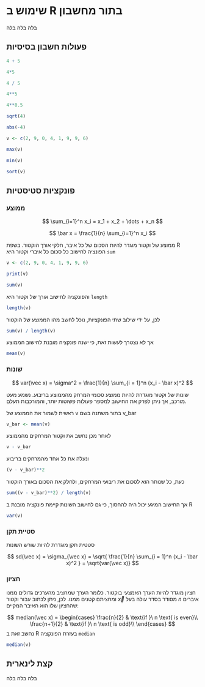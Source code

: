 # שימוש ב R בתור מחשבון

בלה בלה בלה

## פעולות חשבון בסיסיות

```r
4 + 5
```

```r
4*5
```

```r
4 / 5
```

```r
4**5
```

```r
4**0.5
```

```r
sqrt(4)
```



```r
abs(-4)
```


```r
v <- c(2, 9, 0, 4, 1, 9, 9, 6)
```

```r
max(v)
```

```r
min(v)
```

```r
sort(v)
```




















## פונקציות סטיסטיות

### ממוצע

$$
\sum_{i=1}^n x_i = x_1 + x_2 + \dots + x_n
$$

$$
\bar x = \frac{1}{n} \sum_{i=1}^n x_i
$$

ממוצע של וקטור מוגדר להיות הסכום של כל איבר, חלקי אורך הוקטור.
בשפת 
R
הפונציה לחישוב כל סכום כל איברי וקטור היא 
`sum`

```r
v <- c(2, 9, 0, 4, 1, 9, 9, 6)
```

```r
print(v)
```

```r
sum(v)
```

והפונקציה לחישוב אורך של וקטור היא
`length`

```r
length(v)
```

לכן, על ידי שילוב שתי הפונקציות, נוכל לחשב מהו הממוצע של הוקטור

```r
sum(v) / length(v)
```

אך לא נצטרך לעשות זאת, כי ישנה פונקציה מובנת לחישוב הממוצע

```r
mean(v)
```

### שונות

$$
var(\vec x) = \sigma^2 = \frac{1}{n} \sum_{i = 1}^n (x_i - \bar x)^2
$$

שונות של וקטור מוגדרת להיות ממוצע סכומי המרחק מהממוצע בריבוע. נשמע מעט מורכב, אך ניתן לפרק את החישוב למספר פעולות פשוטות יותר, והמורכבות תעלם.

ראשית לשמור את הממוצע של 
v
בתור משתנה בשם 
v_bar

```r
v_bar <- mean(v)
```

לאחר מכן נחשב את וקטור המרחקים מהממוצע 

```r
v - v_bar
```

ונעלה את כל אחד מהמרחקים בריבוע

```r
(v - v_bar)**2
```

כעת, כל שנותר הוא לסכום את ריבועי המרחקים, ולחלק את הסכום באורך הוקטור

```r
sum((v - v_bar)**2) / length(v)
```

אך החישוב המיגע יכול היה להחסוך, כי גם לחישוב השונות קיימת פונקציה מובנת ב
R
 
```r
var(v)
```
 
### סטיית תקן

סטטית תקן מוגדרת להיות שורש השונות

$$
sd(\vec x) = \sigma_{\vec x} =
\sqrt{ \frac{1}{n} \sum_{i = 1}^n (x_i - \bar x)^2 } = 
\sqrt{var(\vec x)}
$$

### חציון

חציון מוגדר להיות הערך האמצעי בוקטור. כלומר הערך שמחציב מהערכים גדולים ממנו ומחציתם קטנים ממנו.
לכן, ניתן לכתוב עבור וקטור 
$\vec x$
מסודר בסדר עולה
בעל 
$n$
איברים
שהחציון שלו הוא האיבר המקיים:

$$
median(\vec x) = 
    \begin{cases}
      \frac{n}{2} & \text{if }\ n \text{ is even}\\
      \frac{n+1}{2} & \text{if }\ n \text{ is odd}\\
    \end{cases}
$$
נחשב זאת ב 
R
בעזרת הפונקציה 
`median`

```r
median(v)
```



## קצת לינארית

בלה בלה בלה
